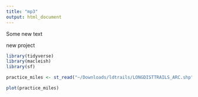 ```yaml
---
title: "mp3"
output: html_document
---
```

Some new text

new project

```r
library(tidyverse)
library(macleish)
library(sf)

practice_miles <- st_read("~/Downloads/ldtrails/LONGDISTTRAILS_ARC.shp")

plot(practice_miles)
```